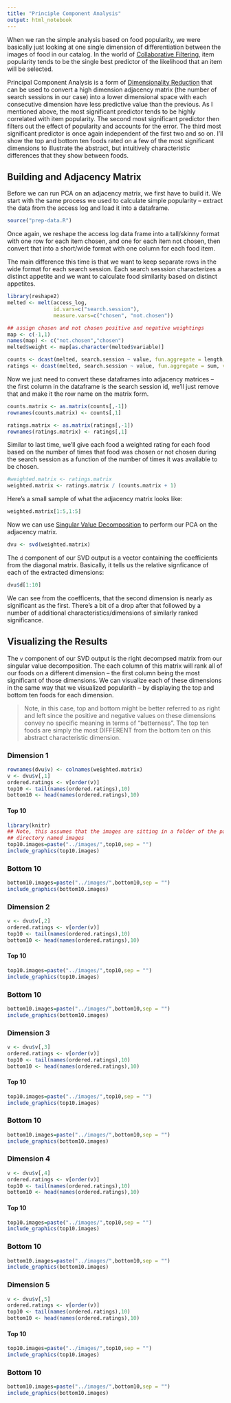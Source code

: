 ```yaml
---
title: "Principle Component Analysis"
output: html_notebook
---
```


When we ran the simple analysis based on food popularity, we were basically just looking at one single dimension of differentiation between the images of food in our catalog. In the world of [Collaborative Filtering](https://en.wikipedia.org/wiki/Collaborative_filtering), item popularity tends to be the single best predictor of the likelihood that an item will be selected. 

Principal Component Analysis is a form of [Dimensionality Reduction](https://en.wikipedia.org/wiki/Dimensionality_reduction) that can be used to convert a high dimension adjacency matrix (the number of search sessions in our case) into a lower dimensional space with each consecutive dimension have less predictive value than the previous. As I mentioned above, the most significant predictor tends to be highly correlated with item popularity. The second most significant predictor then filters out the effect of popularity and accounts for the error. The third most significant predictor is once again independent of the first two and so on. I'll show the top and bottom ten foods rated on a few of the most significant dimensions to illustrate the abstract, but intuitively characteristic differences that they show between foods.

## Building and Adjacency Matrix

Before we can run PCA on an adjacency matrix, we first have to build it. We start with the same process we used to calculate simple popularity -- extract the data from the access log and load it into a dataframe.

```r
source("prep-data.R")
```

Once again, we reshape the access log data frame into a tall/skinny format with one row for each item chosen, and one for each item not chosen, then convert that into a short/wide format with one column for each food item. 

The main difference this time is that we want to keep separate rows in the wide format for each search session. Each search sesssion characterizes a distinct appetite and we want to calculate food similarity based on distinct appetites. 

```r
library(reshape2)
melted <- melt(access_log, 
               id.vars=c("search.session"),
               measure.vars=c("chosen", "not.chosen"))

## assign chosen and not chosen positive and negative weightings
map <- c(-1,1)
names(map) <- c("not.chosen","chosen")
melted$weight <- map[as.character(melted$variable)]

counts <- dcast(melted, search.session ~ value, fun.aggregate = length, value.var="weight")
ratings <- dcast(melted, search.session ~ value, fun.aggregate = sum, value.var="weight")
```

Now we just need to convert these dataframes into adjacency matrices -- the first column in the dataframe is the search session id, we'll just remove that and make it the row name on the matrix form.

```r
counts.matrix <- as.matrix(counts[,-1])
rownames(counts.matrix) <- counts[,1]

ratings.matrix <- as.matrix(ratings[,-1])
rownames(ratings.matrix) <- ratings[,1]
```

Similar to last time, we'll give each food a weighted rating for each food based on the number of times that food was chosen or not chosen during the search session as a function of the number of times it was available to be chosen.

```r
#weighted.matrix <- ratings.matrix
weighted.matrix <- ratings.matrix / (counts.matrix + 1)
```

Here's a small sample of what the adjacency matrix looks like:

```r
weighted.matrix[1:5,1:5]
```

Now we can use [Singular Value Decomposition](https://en.wikipedia.org/wiki/Singular-value_decomposition) to perform our PCA on the adjacency matrix.

```r
dvu <- svd(weighted.matrix)
```

The `d` component of our SVD output is a vector containing the coefficients from the diagonal matrix. Basically, it tells us the relative signficance of each of the extracted dimensions:

```r
dvu$d[1:10]
```
We can see from the coefficents, that the second dimension is nearly as significant as the first. There's a bit of a drop after that followed by a number of additional characteristics/dimensions of similarly ranked significance.

## Visualizing the Results

The `v` component of our SVD output is the right decompsed matrix from our singular value decomposition. The each column of this matrix will rank all of our foods on a different dimension -- the first column being the most significant of those dimensions. We can visualize each of these dimensions in the same way that we visualized popularith -- by displaying the top and bottom ten foods for each dimension.

> Note, in this case, top and bottom might be better referred to as right and left since the positive and negative values on these dimensions convey no specific meaning in terms of "betterness". The top ten foods are simply the most DIFFERENT from the bottom ten on this abstract characteristic dimension.

### Dimension 1 

```r
rownames(dvu$v) <- colnames(weighted.matrix)
v <- dvu$v[,1]
ordered.ratings <- v[order(v)]
top10 <- tail(names(ordered.ratings),10)
bottom10 <- head(names(ordered.ratings),10)
```


#### Top 10

```r
library(knitr)
## Note, this assumes that the images are sitting in a folder of the parent 
## directory named images
top10.images=paste("../images/",top10,sep = "")
include_graphics(top10.images)
```

### Bottom 10


```r
bottom10.images=paste("../images/",bottom10,sep = "")
include_graphics(bottom10.images)
```

### Dimension 2

```r
v <- dvu$v[,2]
ordered.ratings <- v[order(v)]
top10 <- tail(names(ordered.ratings),10)
bottom10 <- head(names(ordered.ratings),10)
```


#### Top 10

```r
top10.images=paste("../images/",top10,sep = "")
include_graphics(top10.images)
```

### Bottom 10


```r
bottom10.images=paste("../images/",bottom10,sep = "")
include_graphics(bottom10.images)
```

### Dimension 3

```r
v <- dvu$v[,3]
ordered.ratings <- v[order(v)]
top10 <- tail(names(ordered.ratings),10)
bottom10 <- head(names(ordered.ratings),10)
```


#### Top 10

```r
top10.images=paste("../images/",top10,sep = "")
include_graphics(top10.images)
```

### Bottom 10


```r
bottom10.images=paste("../images/",bottom10,sep = "")
include_graphics(bottom10.images)
```

### Dimension 4

```r
v <- dvu$v[,4]
ordered.ratings <- v[order(v)]
top10 <- tail(names(ordered.ratings),10)
bottom10 <- head(names(ordered.ratings),10)
```


#### Top 10

```r
top10.images=paste("../images/",top10,sep = "")
include_graphics(top10.images)
```

### Bottom 10


```r
bottom10.images=paste("../images/",bottom10,sep = "")
include_graphics(bottom10.images)
```

### Dimension 5

```r
v <- dvu$v[,5]
ordered.ratings <- v[order(v)]
top10 <- tail(names(ordered.ratings),10)
bottom10 <- head(names(ordered.ratings),10)
```


#### Top 10

```r
top10.images=paste("../images/",top10,sep = "")
include_graphics(top10.images)
```

### Bottom 10


```r
bottom10.images=paste("../images/",bottom10,sep = "")
include_graphics(bottom10.images)
```


